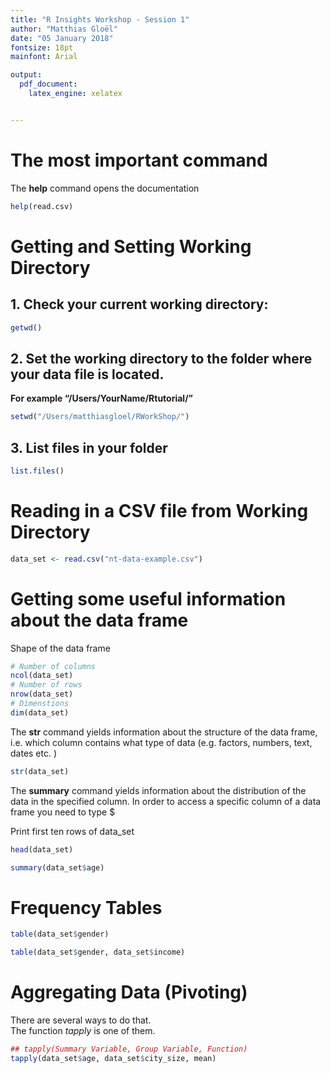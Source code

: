 ```yaml
---
title: "R Insights Workshop - Session 1"
author: "Matthias Gloël"
date: "05 January 2018"
fontsize: 18pt
mainfont: Arial

output: 
  pdf_document:
    latex_engine: xelatex


---
```


# The most important command
The **help** command opens the documentation 
```r
help(read.csv)
```
# Getting and Setting Working Directory

## 1. Check your current working directory:

```r
getwd()
```

## 2. Set the working directory to the folder where your data file is located.
**For example "/Users/YourName/Rtutorial/" **

```r
setwd("/Users/matthiasgloel/RWorkShop/")
```

## 3. List files in your folder 
```r
list.files()
```

# Reading in a CSV file from Working Directory
```r
data_set <- read.csv("nt-data-example.csv")
```


# Getting some useful information about the data frame
<p>  
Shape of the data frame
```r
# Number of columns
ncol(data_set) 
# Number of rows
nrow(data_set)
# Dimenstions
dim(data_set)
```
<p>
The **str** command yields information about the structure of the data frame, i.e. which column contains what type of data (e.g. factors, numbers, text, dates etc. )

```r
str(data_set)
```
<p>
The **summary** command yields information about the distribution of the data in the specified column. In order to access a specific column of a data frame you need to type $
<p>
Print first ten rows of data_set
```r
head(data_set)
```
<p>
```r
summary(data_set$age)
```

# Frequency Tables
```r
table(data_set$gender)
```

```r
table(data_set$gender, data_set$income)
```

# Aggregating Data (Pivoting)
There are several ways to do that.<br>
The function *tapply* is one of them.
```r
## tapply(Summary Variable, Group Variable, Function)
tapply(data_set$age, data_set$city_size, mean)
```